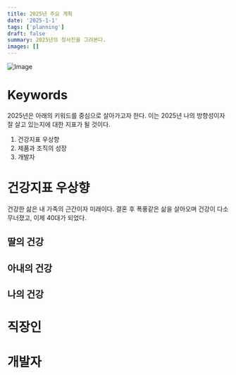 ```yaml
---
title: 2025년 주요 계획
date: '2025-1-1'
tags: ['planning']
draft: false
summary: 2025년의 청사진을 그려본다.
images: []
---
```


<img src="data:image/jpeg;base64,/9j/4AAQSkZJRgABAQAAAQABAAD/2wBDAAgGBgcGBQgHBwcJCQgKDBQNDAsLDBkSEw8UHRofHh0aHBwgJC4nICIsIxwcKDcpLDAxNDQ0Hyc5PTgyPC4zNDL/2wBDAQkJCQwLDBgNDRgyIRwhMjIyMjIyMjIyMjIyMjIyMjIyMjIyMjIyMjIyMjIyMjIyMjIyMjIyMjIyMjIyMjIyMjL/wAARCAEKAZADASIAAhEBAxEB/8QAHwAAAQUBAQEBAQEAAAAAAAAAAAECAwQFBgcICQoL/8QAtRAAAgED..." alt="Image">

# Keywords

2025년은 아래의 키워드를 중심으로 살아가고자 한다. 이는 2025년 나의 방향성이자 잘 살고 있는지에 대한 지표가 될 것이다.

1. 건강지표 우상향
2. 제품과 조직의 성장
3. 개발자

# 건강지표 우상향

건강한 삶은 내 가족의 근간이자 미래이다. 결혼 후 폭풍같은 삶을 살아오며 건강이 다소 무너졌고, 이제 40대가 되었다.

## 딸의 건강

## 아내의 건강

## 나의 건강

# 직장인

# 개발자

